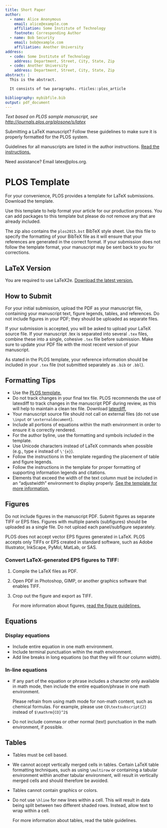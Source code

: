 ```yaml
---
title: Short Paper
author:
  - name: Alice Anonymous
    email: alice@example.com
    affiliation: Some Institute of Technology
    footnote: Corresponding Author
  - name: Bob Security
    email: bob@example.com
    affiliation: Another University
address:
  - code: Some Institute of Technology
    address: Department, Street, City, State, Zip
  - code: Another University
    address: Department, Street, City, State, Zip
abstract: |
  This is the abstract.

  It consists of two paragraphs. rticles::plos_article

bibliography: mybibfile.bib
output: pdf_document
---
```


_Text based on PLOS sample manuscript, see [http://journals.plos.org/plosone/s/latex](http://journals.plos.org/plosone/s/latex)_


Submitting a LaTeX manuscript? Follow these guidelines to make sure it is properly formatted for the PLOS system.

Guidelines for all manuscripts are listed in the author instructions. [Read the instructions.](http://journals.plos.org/plosone/s/submission-guidelines)

Need assistance? Email latex@plos.org.


PLOS Template
=============

For your convenience, PLOS provides a template for LaTeX submissions.
Download the template.

Use this template to help format your article for our production process.
You can add packages to this template but please do not remove any that are already included.

The zip also contains the `plos2015.bst` BibTeX style sheet.
Use this file to specify the formatting of your BibTeX file as it will ensure that your references are generated in the correct format.
If your submission does not follow the template format, your manuscript may be sent back to you for corrections.

## LaTeX Version

You are required to use LaTeX2e. [Download the latest version.](http://www.latex-project.org/)


## How to Submit

For your initial submission, upload the PDF as your manuscript file, containing your manuscript text, figure legends, tables, and references.
Do not include figures in your PDF; they should be uploaded as separate files.

If your submission is accepted, you will be asked to upload your LaTeX source file.
If your manuscript .tex is separated into several `.tex` files, combine these into a single, cohesive `.tex` file before submission.
Make sure to update your PDF file with the most recent version of your manuscript.

As stated in the PLOS template, your reference information should be included in your `.tex` file (not submitted separately as `.bib` or `.bbl`).

## Formatting Tips

* Use the [PLOS template.](http://journals.plos.org/plosone/s/file?id=SyJ3/plos-latex-template.zip)
* Do not track changes in your final tex file. PLOS recommends the use of latexdiff to track changes in the manuscript PDF during review, as this will help to maintain a clean tex file. Download [latexdiff.](https://www.ctan.org/pkg/latexdiff?lang=en)
* Your manuscript source file should not call on external files (do not use `\input` or `\externaldocument`).
* Include all portions of equations within the math environment in order to ensure it is correctly rendered. 
* For the author byline, use the formatting and symbols included in the template.
* Use Unicode characters instead of LaTeX commands when possible (e.g., type `é` instead of `\'{e}`).
* Follow the instructions in the template regarding the placement of table and figure legends.
* Follow the instructions in the template for proper formatting of supporting information legends and citations.
* Elements that exceed the width of the text column must be included in an “adjustwidth” environment to display properly. [See the template for more information.](http://journals.plos.org/plosone/s/file?id=SyJ3/plos-latex-template.zip)

## Figures

Do not include figures in the manuscript PDF.
Submit figures as separate TIFF or EPS files.
Figures with multiple panels (subfigures) should be uploaded as a single file.
Do not upload each panel/subfigure separately.

PLOS does not accept vector EPS figures generated in LaTeX. 
PLOS accepts only TIFFs or EPS created in standard software, such as Adobe Illustrator, InkScape, PyMol, MatLab, or SAS.

### Convert LaTeX-generated EPS figures to TIFF:

1. Compile the LaTeX files as PDF.
1. Open PDF in Photoshop, GIMP, or another graphics software that enables TIFF.
1. Crop out the figure and export as TIFF.

    For more information about figures, [read the figure guidelines.](http://journals.plos.org/plosone/s/figures)

## Equations

### Display equations

* Include entire equation in one math environment.
* Include terminal punctuation within the math environment.
* Add line breaks in long equations (so that they will fit our column width).

### In-line equations

* If any part of the equation or phrase includes a character only available in math mode, then include the entire equation/phrase in one math environment. 

    Please refrain from using math mode for non-math content, such as chemical formulas.
    For example, please use `CO\textsubscript{2}` instead of `$\mathrm{CO}^2$`

* Do not include commas or other normal (text) punctuation in the math environment, if possible.

## Tables

* Tables must be cell based.
* We cannot accept vertically merged cells in tables. Certain LaTeX table formatting techniques, such as using `\multirow` or containing a tabular environment within another tabular environment, will result in vertically merged cells and should therefore be avoided.
* Tables cannot contain graphics or colors.
* Do not use `\hline` for new lines within a cell. This will result in data being split between two different shaded rows. Instead, allow text to wrap within a cell.

    For more information about tables,  read the table guidelines. 
